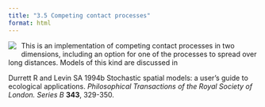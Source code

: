 ```yaml
---
title: "3.5 Competing contact processes"
format: html
---
```


[![](3.5-CompetingContactProcess2D.png)](3.5-CompetingContactProcess2D.nlogo){style="float:left; margin-right:10px; margin-bottom:5px;"} This is an implementation of competing contact processes in two dimensions, including an option for one of the processes to spread over long distances. Models of this kind are discussed in

Durrett R and Levin SA 1994b Stochastic spatial models: a user’s guide to ecological applications. _Philosophical Transactions of the Royal Society of London. Series B_ **343**, 329-350.